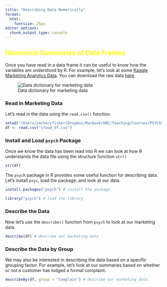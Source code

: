 ```yaml
---
title: "Describing Data Numerically"
format: 
  html: 
    fontsize: 25px
editor_options: 
  chunk_output_type: console
---
```


::: {style="color: yellow"}
## Numerical Summaries of Data Frames
:::

Once you have read in a data frame it can be useful to know how the variables are understood by R. For example, let's look at some [Kaggle Marketing Analytics Data](https://www.kaggle.com/datasets/jackdaoud/marketing-data){.uri}. You can download the raw data [here](https://github.com/nailson/ifood-data-business-analyst-test).

![Data dictionary for marketing data](images/dictionary.png){fig-align="center"}

### Read in Marketing Data

Let's read in the data using the `read.csv()` function.

```r
setwd("/Users/zacharyfisher/Dropbox/Macbook/UNC/Teaching/Courses/PSYC559/PSYC559-Site/data")
df <- read.csv("ifood_df.csv")
```

### Install and Load `psych` Package

Once we know the data has been read into R we can look at how R understands the data file using the structure function `str()`

```r
str(df)
```

The `psych` package in R provides some useful function for describing data. Let's install `psyc`, load the package, and look at our data.

```r
install.packages("psych") # install the package
```

```r
library("psych") # load the library
```

### Describe the Data

Now let's use the `describe()` function from `psych` to look at our marketing data.

```r
describe(df) # describe our marketing data
```

### Describe the Data by Group

We may also be interested in describing the data based on a specific grouping factor. For example, let's look at our summaries based on whether or not a customer has lodged a formal complaint.

```r
describeBy(df, group = "Complain") # describe our marketing data
```
